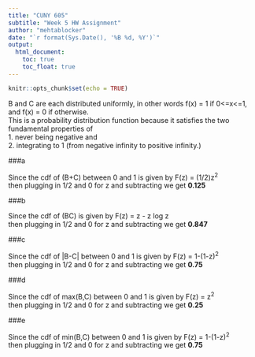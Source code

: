 ---
title: "CUNY 605"
subtitle: "Week 5 HW Assignment"
author: "mehtablocker"
date: "`r format(Sys.Date(), '%B %d, %Y')`"
output:
  html_document:
    toc: true
    toc_float: true
---

<style type="text/css">
h3 {
  color: DarkBlue;
}
</style>

```{r setup, include=FALSE}
knitr::opts_chunk$set(echo = TRUE)

```

B and C are each distributed uniformly, in other words f(x) = 1 if 0<=x<=1, and f(x) = 0 if otherwise.  
This is a probability distribution function because it satisfies the two fundamental properties of  
1. never being negative and  
2. integrating to 1 (from negative infinity to positive infinity.)  

###a

Since the cdf of (B+C) between 0 and 1 is given by F(z) = (1/2)z^2^  
then plugging in 1/2 and 0 for z and subtracting we get **0.125**

###b

Since the cdf of (BC) is given by F(z) = z - z log z  
then plugging in 1/2 and 0 for z and subtracting we get **0.847**

###c

Since the cdf of |B-C| between 0 and 1 is given by F(z) = 1-(1-z)^2^  
then plugging in 1/2 and 0 for z and subtracting we get **0.75**

###d

Since the cdf of max(B,C) between 0 and 1 is given by F(z) = z^2^  
then plugging in 1/2 and 0 for z and subtracting we get **0.25**

###e

Since the cdf of min(B,C) between 0 and 1 is given by F(z) = 1-(1-z)^2^  
then plugging in 1/2 and 0 for z and subtracting we get **0.75**
